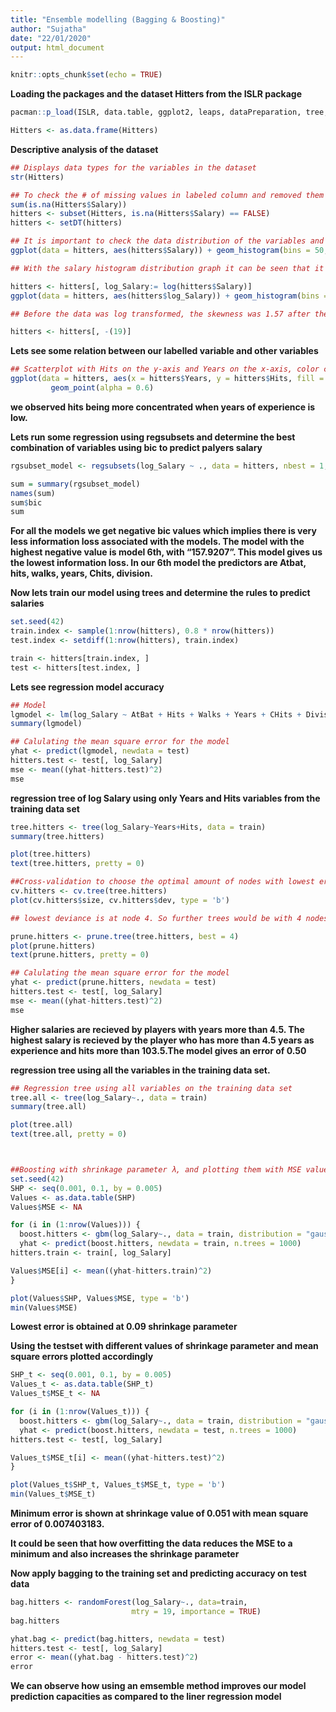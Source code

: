 ```yaml
---
title: "Ensemble modelling (Bagging & Boosting)"
author: "Sujatha"
date: "22/01/2020"
output: html_document
---
```


```r
knitr::opts_chunk$set(echo = TRUE)
```

__Loading the packages and the dataset Hitters from the ISLR package__
```r
pacman::p_load(ISLR, data.table, ggplot2, leaps, dataPreparation, tree, gbm, randomForest)

Hitters <- as.data.frame(Hitters)
```

__Descriptive analysis of the dataset__
```r
## Displays data types for the variables in the dataset
str(Hitters)

## To check the # of missing values in labeled column and removed them as they were not many
sum(is.na(Hitters$Salary))
hitters <- subset(Hitters, is.na(Hitters$Salary) == FALSE)
hitters <- setDT(hitters)

## It is important to check the data distribution of the variables and transform them if needed
ggplot(data = hitters, aes(hitters$Salary)) + geom_histogram(bins = 50, fill = 'orange', col = 'grey' )

## With the salary histogram distribution graph it can be seen that it is more concentrated between 0 to 1000 i.e left skewed. Log transformation of the salary reduces the skewness in the data and provides us with near to normal distribution.

hitters <- hitters[, log_Salary:= log(hitters$Salary)] 
ggplot(data = hitters, aes(hitters$log_Salary)) + geom_histogram(bins = 50, fill = 'orange', col = 'grey' )

## Before the data was log transformed, the skewness was 1.57 after the data was log transformed the skewness decreased to -0.17. Now we will remove the Salary variable and keep the log transformed variable for further analysis.

hitters <- hitters[, -(19)]
```

__Lets see some relation between our labelled variable and other variables__
```r
## Scatterplot with Hits on the y-axis and Years on the x-axis, color coded using the log Salary variable
ggplot(data = hitters, aes(x = hitters$Years, y = hitters$Hits, fill = log_Salary)) +
         geom_point(alpha = 0.6)
```
__we observed hits being more concentrated when years of experience is low.__

__Lets run some regression using regsubsets and determine the best combination of variables using bic to predict palyers salary__
```r
rgsubset_model <- regsubsets(log_Salary ~ ., data = hitters, nbest = 1, nvmax = 19, method = "exhaustive")

sum = summary(rgsubset_model)
names(sum)
sum$bic
sum
```
__For all the models we get negative bic values which implies there is very less information loss associated with the models. The model with the highest negative value is model 6th, with "157.9207". This model gives us the lowest information loss. In our 6th model the predictors are Atbat, hits, walks, years, Chits, division.__

__Now lets train our model using trees and determine the rules to predict salaries__
```r
set.seed(42)
train.index <- sample(1:nrow(hitters), 0.8 * nrow(hitters))
test.index <- setdiff(1:nrow(hitters), train.index)

train <- hitters[train.index, ]
test <- hitters[test.index, ]
```

__Lets see regression model accuracy__
```r
## Model
lgmodel <- lm(log_Salary ~ AtBat + Hits + Walks + Years + CHits + Division, data = train)
summary(lgmodel)

## Calulating the mean square error for the model
yhat <- predict(lgmodel, newdata = test)
hitters.test <- test[, log_Salary]
mse <- mean((yhat-hitters.test)^2)
mse
```



__regression tree of log Salary using only Years and Hits variables from the training data set__
```r
tree.hitters <- tree(log_Salary~Years+Hits, data = train)
summary(tree.hitters)

plot(tree.hitters)
text(tree.hitters, pretty = 0)

##Cross-validation to choose the optimal amount of nodes with lowest errors
cv.hitters <- cv.tree(tree.hitters)
plot(cv.hitters$size, cv.hitters$dev, type = 'b')

## lowest deviance is at node 4. So further trees would be with 4 nodes

prune.hitters <- prune.tree(tree.hitters, best = 4)
plot(prune.hitters)
text(prune.hitters, pretty = 0)

## Calulating the mean square error for the model
yhat <- predict(prune.hitters, newdata = test)
hitters.test <- test[, log_Salary]
mse <- mean((yhat-hitters.test)^2)
mse
```
__Higher salaries are recieved by players with years more than 4.5. The highest salary is recieved by the player who has more than 4.5 years as experience and hits more than 103.5.The model gives an error of 0.50__

__regression tree using all the variables in the training data set.__
```r
## Regression tree using all variables on the training data set
tree.all <- tree(log_Salary~., data = train)
summary(tree.all)

plot(tree.all)
text(tree.all, pretty = 0)



##Boosting with shrinkage parameter λ, and plotting them with MSE values on the train dataset to determine the optimal parameter
set.seed(42)
SHP <- seq(0.001, 0.1, by = 0.005)
Values <- as.data.table(SHP)
Values$MSE <- NA

for (i in (1:nrow(Values))) {
  boost.hitters <- gbm(log_Salary~., data = train, distribution = "gaussian", n.trees = 1000, interaction.depth = 6, shrinkage = Values$SHP[i], verbose = F)
  yhat <- predict(boost.hitters, newdata = train, n.trees = 1000)
hitters.train <- train[, log_Salary]

Values$MSE[i] <- mean((yhat-hitters.train)^2)
}

plot(Values$SHP, Values$MSE, type = 'b')
min(Values$MSE)
```
__Lowest error is obtained at 0.09 shrinkage parameter__

__Using the testset with different values of shrinkage parameter and mean square errors plotted accordingly__
```r
SHP_t <- seq(0.001, 0.1, by = 0.005)
Values_t <- as.data.table(SHP_t)
Values_t$MSE_t <- NA

for (i in (1:nrow(Values_t))) {
  boost.hitters <- gbm(log_Salary~., data = train, distribution = "gaussian", n.trees = 1000, interaction.depth = 6, shrinkage = Values_t$SHP_t[i], verbose = F)
  yhat <- predict(boost.hitters, newdata = test, n.trees = 1000)
hitters.test <- test[, log_Salary]

Values_t$MSE_t[i] <- mean((yhat-hitters.test)^2)
}

plot(Values_t$SHP_t, Values_t$MSE_t, type = 'b')
min(Values_t$MSE_t)

```
__Minimum error is shown at shrinkage value of 0.051 with mean square error of 0.007403183.__

__It could be seen that how overfitting the data reduces the MSE to a minimum and also increases the shrinkage parameter__

__Now apply bagging to the training set and predicting accuracy on test data__
```r
bag.hitters <- randomForest(log_Salary~., data=train,
                           mtry = 19, importance = TRUE)
bag.hitters

yhat.bag <- predict(bag.hitters, newdata = test)
hitters.test <- test[, log_Salary]
error <- mean((yhat.bag - hitters.test)^2)
error
```
__We can observe how using an emsemble method improves our model prediction capacities as compared to the liner regression model__
